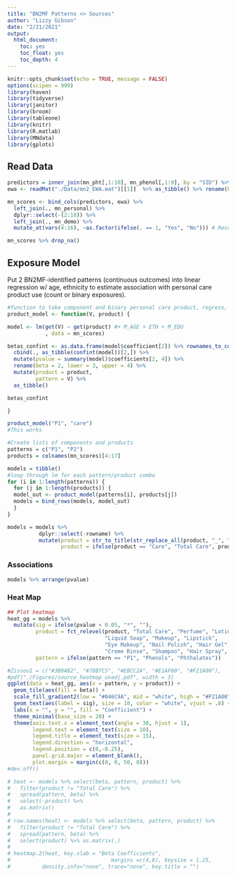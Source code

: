 ```yaml
---
title: "BN2MF Patterns <> Sources"
author: "Lizzy Gibson"
date: "2/21/2021"
output:
  html_document:
    toc: yes
    toc_float: yes
    toc_depth: 4
---
```


```r
knitr::opts_chunk$set(echo = TRUE, message = FALSE)
options(scipen = 999)
library(haven)
library(tidyverse)
library(janitor)
library(broom)
library(tableone)
library(knitr)
library(R.matlab)
library(MNdata)
library(gplots)
```

## Read Data

```r
predictors = inner_join(mn_pht[,1:10], mn_phenol[,1:9], by = "SID") %>% drop_na()
ewa <- readMat("./Data/mn2_EWA.mat")[[1]]  %>% as_tibble() %>% rename(P2 = V1, P1 = V2)

mn_scores <- bind_cols(predictors, ewa) %>%  
  left_join(., mn_personal) %>% 
  dplyr::select(-(2:18)) %>% 
  left_join(., mn_demo) %>% 
  mutate_at(vars(4:16), ~as.factor(ifelse(. == 1, "Yes", "No"))) # Recode 1 = Yes, 2 = No

mn_scores %>% drop_na()
```

## Exposure Model

Put 2 BN2MF-identified patterns (continuous outcomes) into linear regression w/ age, ethnicity to estimate association with personal care product use (count or binary exposures).

```r
#function to take component and binary personal care product, regress, and output as tibble
product_model <- function(V, product) {

model <- lm(get(V) ~ get(product) #+ M_AGE + ETH + M_EDU
            , data = mn_scores)

betas_confint <- as.data.frame(model$coefficient[2]) %>% rownames_to_column() %>% 
  cbind(., as_tibble(confint(model))[2,]) %>%
  mutate(pvalue = summary(model)$coefficients[2, 4]) %>% 
  rename(beta = 2, lower = 3, upper = 4) %>% 
  mutate(product = product,
         pattern = V) %>% 
  as_tibble()

betas_confint

}

product_model("P1", "care")
#This works

#Create lists of components and products
patterns = c("P1", "P2")
products = colnames(mn_scores)[4:17]

models = tibble()
#loop through lm for each pattern/product combo
for (i in 1:length(patterns)) {
  for (j in 1:length(products)) {
  model_out <- product_model(patterns[i], products[j])
  models = bind_rows(models, model_out)
  }
}

models = models %>% 
          dplyr::select(-rowname) %>% 
          mutate(product = str_to_title(str_replace_all(product, "_", " ")),
                 product = ifelse(product == "Care", "Total Care", product))
```

### Associations

```r
models %>% arrange(pvalue)
```

### Heat Map

```r
## Plot heatmap 
heat_gg = models %>% 
  mutate(sig = ifelse(pvalue < 0.05, "*", ""),
         product = fct_relevel(product, "Total Care", "Perfume", "Lotion", "Deodorant",
                               "Liquid Soap", "Makeup", "Lipstick",
                               "Eye Makeup", "Nail Polish", "Hair Gel",
                               "Creme Rinse", "Shampoo", "Hair Spray", "Sunscreen"),
         pattern = ifelse(pattern == "P1", "Phenols", "Phthalates"))

#Zissou1 = c("#3B9AB2", "#78B7C5", "#EBCC2A", "#E1AF00", "#F21A00"),
#pdf("./Figures/source_heatmap_unadj.pdf", width = 3)
ggplot(data = heat_gg, aes(x = pattern, y = product)) + 
  geom_tile(aes(fill = beta)) + 
  scale_fill_gradient2(low = "#046C9A", mid = "white", high = "#F21A00") +
  geom_text(aes(label = sig), size = 10, color = "white", vjust = .8) +
  labs(x = "", y = "", fill = "Coefficient") + 
  theme_minimal(base_size = 20) +
  theme(axis.text.x = element_text(angle = 30, hjust = 1),
        legend.text = element_text(size = 10),
        legend.title = element_text(size = 15),
        legend.direction = "horizontal",
        legend.position = c(0,-0.25),
        panel.grid.major = element_blank(),
        plot.margin = margin(c(0, 0, 50, 0)))
#dev.off()

# heat <- models %>% select(beta, pattern, product) %>%
#   filter(product != "Total Care") %>% 
#   spread(pattern, beta) %>%
#   select(-product) %>%
#   as.matrix()
# 
# row.names(heat) <- models %>% select(beta, pattern, product) %>%
#   filter(product != "Total Care") %>% 
#   spread(pattern, beta) %>%
#   select(product) %>% as.matrix(.)
# 
# heatmap.2(heat, key.xlab = "Beta Coefficients",
#                                margins =c(4,8), keysize = 1.25,
#          density.info="none", trace="none", key.title = "")
```



